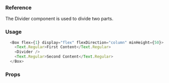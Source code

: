 ### Reference

The Divider component is used to divide two parts.

### Usage

```javascript
  <Box flex={1} display="flex" flexDirection="column" minHeight={50}>
    <Text.Regular>First Content</Text.Regular>
    <Divider />
    <Text.Regular>Second Content</Text.Regular>
  </Box>
```

### Props

<PropsTable component="Divider" platform="web" />
